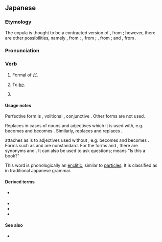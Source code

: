 ==Japanese==

===Etymology===
The copula {{m|ja|です|tr=desu}} is thought to be a contracted version of {{m|ja|である|であります|tr=dearimasu}}, from {{compound|ja|だ|alt1=で|tr1=de|ある|alt2=あります|tr2=arimasu|nocat=1}}; however, there are other possibilities, namely {{m|ja|でござる|でございます|tr=degozaimasu}}, from {{compound|ja|だ|alt1=で|tr1=de|ござる|alt2=ございます|tr2=gozaimasu|nocat=1}}; {{m|ja|でする|tr=desuru}}, from {{compound|ja|だ|alt1=で|tr1=de|する|tr2=suru|nocat=1}}; {{m|ja|でおわす|tr=deowasu}}, from {{compound|ja|だ|alt1=で|tr1=de|おわす|tr2=owasu|nocat=1}}; and {{m|ja|でそうろう|tr=desourou}}, from {{compound|ja|だ|alt1=で|tr1=de|そうろう|tr2=sourou|nocat=1}}.

===Pronunciation===
{{ja-pron|acc=1|dev=2}}

===Verb===
{{head|ja|verb form}}

# Formal of [[だ]].
# {{lb|ja|after a nominal|sort=てす'}} To [[be]].
#: {{ja-usex|これは私のパソコン'''です'''。|これ は わたし の パソコン '''です'''。|This '''is''' my PC.}}
# {{lb|ja|after the plain past or nonpast form of ''-i'' adjectives or in some cases verbs|sort=てす'}} {{non-gloss definition|Used to express politeness toward the listener.}} {{attention|ja|this does not seem like the definition for a verb; is this a part of the above definition?}}

====Usage notes====
Perfective form is {{m|ja|でした|tr=deshita}}, volitional {{m|ja|でしょう|tr=deshou}}, conjunctive {{m|ja|でして|tr=deshite}}. Other forms are not used.

Replaces {{m|ja|だ|tr=da}} in cases of nouns and adjectives which it is used with, e.g. {{lang|ja|[[犬]]だ}} becomes {{lang|ja|犬です}} and {{lang|ja|[[綺麗]]だ}} becomes {{lang|ja|綺麗です}}. Similarly, {{m|ja|でしょう|tr=deshou}} replaces {{m|ja|だろう|tr=darou}} and {{m|ja|でして|tr=deshite}} replaces {{m|ja|で|tr=de}}.

{{m|ja|です|tr=desu}} attaches as is to adjectives used without {{l|ja|だ|tr=da}}, e.g. {{lang|ja|[[美しい]]}} becomes {{lang|ja|美しいです}} and {{lang|ja|美しかった}} becomes {{lang|ja|美しかったです}}. Forms such as {{lang|ja|美しいでした}} and {{lang|ja|美しいでして}} are nonstandard. For the forms {{m|ja|ない|ないです|tr=nai desu}} and {{m|ja|ない|なかったです|tr=nakatta desu}}, there are synonyms {{m|ja|ありません|tr=arimasen}} and {{m|ja|ありません|ありませんでした|tr=arimasen deshita}}. It can also be used to ask questions; {{l|ja|[[本]][[です]][[か]]}} means "Is this a book?"

This word is phonologically an [[enclitic]], similar to [[particle]]s. It is classified as {{m|ja|助動詞|tr=jodōshi||auxiliary verb}} in traditional Japanese grammar.

====Derived terms====
* {{qualifier|informal}} {{ja-l|っす}}
* {{ja-r|です体|です たい}}
* {{ja-r|ですます体|です-ます たい}}
* {{ja-r|ですます調|です-ます ちょう}}

====See also====
* {{ja-l|ます||masu}}
{{Japanese basic inflections}}
